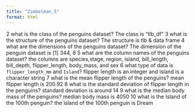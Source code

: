 ```yaml
---
title: "Zimbelman_5"
format: html
---
```


2 what is the class of the penguins dataset? The class is "tlb_df" 3 what is the structure of the penguins dataset? The structure is tlb & data frame 4 what are the dimensions of the penguins dataset? The dimension of the penguin dataset is \[1\] 344, 8 5 what are the column names of the penguins dataset? the columns are species,stage, region, island, bill_length, bill_depth, flipper_length, body_mass, and sex 6 what type of data is `flipper_length_mm` and `Island`? flipper length is an integer and island is a character string 7 what is the mean flipper length of the penguins? mean flipper length is 200.92 8 what is the standard deviation of flipper length in the penguins? standard deviation is around 14 9 what is the median body mass of the penguins? median body mass is 4050 10 what is the Island of the 100th penguin? the island of the 100th penguin is Dream
